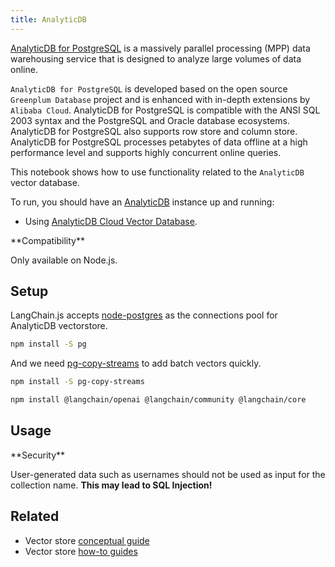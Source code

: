 ```yaml
---
title: AnalyticDB
---
```


[AnalyticDB for PostgreSQL](https://www.alibabacloud.com/help/en/analyticdb-for-postgresql/latest/product-introduction-overview) is a massively parallel processing (MPP) data warehousing service that is designed to analyze large volumes of data online.

`AnalyticDB for PostgreSQL` is developed based on the open source `Greenplum Database` project and is enhanced with in-depth extensions by `Alibaba Cloud`. AnalyticDB for PostgreSQL is compatible with the ANSI SQL 2003 syntax and the PostgreSQL and Oracle database ecosystems. AnalyticDB for PostgreSQL also supports row store and column store. AnalyticDB for PostgreSQL processes petabytes of data offline at a high performance level and supports highly concurrent online queries.

This notebook shows how to use functionality related to the `AnalyticDB` vector database.

To run, you should have an [AnalyticDB](https://www.alibabacloud.com/help/en/analyticdb-for-postgresql/latest/product-introduction-overview) instance up and running:

- Using [AnalyticDB Cloud Vector Database](https://www.alibabacloud.com/product/hybriddb-postgresql).

<Tip>
**Compatibility**

Only available on Node.js.
</Tip>

## Setup

LangChain.js accepts [node-postgres](https://node-postgres.com/) as the connections pool for AnalyticDB vectorstore.

```bash npm
npm install -S pg
```
And we need [pg-copy-streams](https://github.com/brianc/node-pg-copy-streams) to add batch vectors quickly.

```bash npm
npm install -S pg-copy-streams
```

<IntegrationInstallTooltip/>

```bash npm
npm install @langchain/openai @langchain/community @langchain/core
```

## Usage

<Warning>
**Security**

User-generated data such as usernames should not be used as input for the collection name.
**This may lead to SQL Injection!**
</Warning>


<Analyticdb />

## Related

- Vector store [conceptual guide](/oss/concepts/#vectorstores)
- Vector store [how-to guides](/oss/how-to/#vectorstores)
